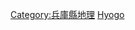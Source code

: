 {{日本行政區劃分類導航|島嶼}}
{{commonscat|Islands of Hyogo prefecture}}

[[Category:兵庫縣地理|Category:兵庫縣地理]]
[[Category:日本各都道府縣島嶼|Hyogo]]